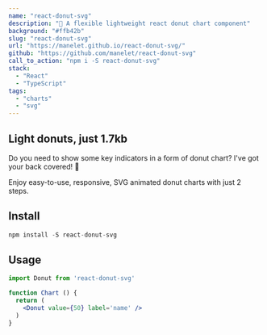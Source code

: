```yaml
---
name: "react-donut-svg"
description: "🍩 A flexible lightweight react donut chart component"
background: "#ffb42b"
slug: "react-donut-svg"
url: "https://manelet.github.io/react-donut-svg/"
github: "https://github.com/manelet/react-donut-svg"
call_to_action: "npm i -S react-donut-svg"
stack:
  - "React"
  - "TypeScript"
tags:
  - "charts"
  - "svg"
---
```


<div className='project__hero'>
  <div className='showcase'>
    <div>
      <Donut value={75} label='A' color='fuchsia' />
    </div>
    <div>
      <Donut value={100} label='B' />
    </div>
    <div>
      <Donut value={25} label='C' color='lime' />
    </div>  
    <div>
      <Donut value={33} label='D' color='fuchsia' />
    </div>        
  </div>
  <div className='flex flex-col'>
    <h2>Light donuts, just 1.7kb</h2>
    <p>
      Do you need to show some key indicators in a form of donut chart? I've got your back covered! 💪
    </p>
    <p>
      Enjoy easy-to-use, responsive, SVG animated donut charts with just 2 steps.
    </p>
  </div>
</div>

<div className='project__narrow'>
  <h2>Install</h2>

  ```javascript
  npm install -S react-donut-svg
  ```  
</div>

<div className='project__narrow'>
  <h2>Usage</h2>

  ```jsx
  import Donut from 'react-donut-svg'

  function Chart () {
    return (
      <Donut value={50} label='name' />
    )
  }
  ```  
</div>